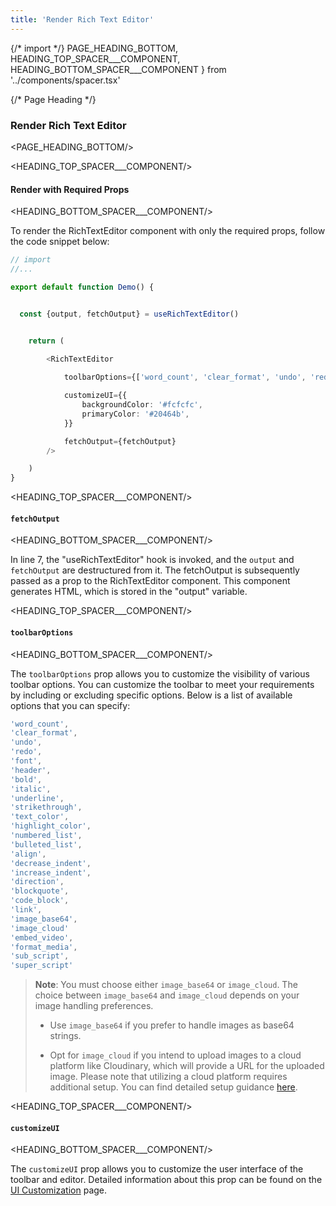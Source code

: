 ```yaml
---
title: 'Render Rich Text Editor'
---
```


{/* import */}
    PAGE_HEADING_BOTTOM,
    HEADING_TOP_SPACER___COMPONENT, 
    HEADING_BOTTOM_SPACER___COMPONENT
} from '../components/spacer.tsx'



{/* Page Heading */}
### Render Rich Text Editor
<PAGE_HEADING_BOTTOM/>


<HEADING_TOP_SPACER___COMPONENT/>

#### Render with Required Props

<HEADING_BOTTOM_SPACER___COMPONENT/>

To render the RichTextEditor component with only the required props, follow the code snippet below:


```ts showLineNumbers copy  
// import
//...

export default function Demo() {


  const {output, fetchOutput} = useRichTextEditor()


    return (

        <RichTextEditor
        
            toolbarOptions={['word_count', 'clear_format', 'undo', 'redo', 'font', 'header', 'bold', 'italic', 'underline', 'strikethrough', 'text_color', 'highlight_color', 'numbered_list', 'bulleted_list', 'align', 'decrease_indent', 'increase_indent', 'direction', 'blockquote', 'code_block', 'link', 'image_base64', 'embed_video', 'format_media', 'sub_script', 'super_script']}

            customizeUI={{
                backgroundColor: '#fcfcfc',
                primaryColor: '#20464b',
            }}

            fetchOutput={fetchOutput}
        />

    )
}
```


<HEADING_TOP_SPACER___COMPONENT/>

#### `fetchOutput`

<HEADING_BOTTOM_SPACER___COMPONENT/>

In line 7, the "useRichTextEditor" hook is invoked, and the `output` and `fetchOutput` are destructured from it. The fetchOutput is subsequently passed as a prop to the RichTextEditor component. This component generates HTML, which is stored in the "output" variable.


<HEADING_TOP_SPACER___COMPONENT/>

#### `toolbarOptions`

<HEADING_BOTTOM_SPACER___COMPONENT/>

The `toolbarOptions` prop allows you to customize the visibility of various toolbar options. You can customize the toolbar to meet your requirements by including or excluding specific options. Below is a list of available options that you can specify:

```ts copy
'word_count',
'clear_format',
'undo',
'redo',
'font',
'header',
'bold',
'italic',
'underline',
'strikethrough',
'text_color',
'highlight_color',
'numbered_list',
'bulleted_list',
'align',
'decrease_indent',
'increase_indent',
'direction',
'blockquote',
'code_block',
'link',
'image_base64',
'image_cloud'
'embed_video',
'format_media',
'sub_script',
'super_script'
```

> **Note**: You must choose either `image_base64` or `image_cloud`. The choice between `image_base64` and `image_cloud` depends on your image handling preferences.
>
> - Use `image_base64` if you prefer to handle images as base64 strings.
>
> - Opt for `image_cloud` if you intend to upload images to a cloud platform like Cloudinary, which will provide a URL for the uploaded image. Please note that utilizing a cloud platform requires additional setup. You can find detailed setup guidance [here](/upload-image-in-cloud).




<HEADING_TOP_SPACER___COMPONENT/>

#### `customizeUI`

<HEADING_BOTTOM_SPACER___COMPONENT/>

The `customizeUI` prop allows you to customize the user interface of the toolbar and editor. Detailed information about this prop can be found on the [UI Customization](/ui-customization) page.

